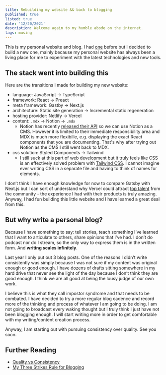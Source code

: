 ```yaml
---
title: Rebuilding my website && back to blogging
published: true
listed: true
date: '12/20/2021'
description: Welcome again to my humble abode on the internet.
tags: musing
---
```


This is my personal website and blog.
I had [one](https://serene-clarke-cb9257.netlify.app/) before but I decided to build a new one,
mainly because my personal website has always been a living place for me to experiment with the latest technologies and new tools.

## The stack went into building this

Here are the transitions I made for building my new website:

- language: JavaScript → TypeScript
- framework: React → Preact
- meta framework: Gastby → Next.js
- architecture: Static site generation → Incremental static regeneration
- hosting provider: Netlify → Vercel
- content: `.mdx` → Notion → `.mdx`
  - Notion has recently [released their API](https://developers.notion.com/docs/getting-started) so we can use Notion as a CMS. However it is limited to their immediate responsibility area and MDX is much more flexibille, e.g. displaying the exact React components that you are documenting. That's why after trying out Notion as the CMS I still went back to MDX.
- css solution: Styled Components → Tailwind
  - I still suck at this part of web development but it truly feels like CSS is an effectively solved problem with [Tailwind CSS](https://tailwindcss.com/). I cannot imagine ever writing CSS in a separate file and having to think of names for elements.

I don’t think I have enough knowledge for now to compare Gatsby with Next.js but I can sort of understand why Vercel could attract [top talent](https://twitter.com/sebmarkbage/status/1470761450541142023) from the community - the experience I had with their products is truly amazing. Anyway, I had fun building this little website and I have learned a great deal from this.

## But why write a personal blog?


Because I have something to say: tell stories, teach something I’ve learned that I want to articulate to others, share opinions that I've had. I don’t do podcast nor do I stream, so the only way to express them is in the written form. And **writing scales infinitely**.

Last year I only put out 3 blog posts. One of the reasons I didn’t write consistently was simply because I was not sure if my content was original enough or good enough. I have dozens of drafts sitting somewhere in my hard drive that never see the light of the day because I don’t think they are good enough. I think we are all good at being the lousy judge of our own work.

I believe this is what they call impostor syndrome and that needs to be combated. I have decided to try a more regular blog cadence and record more of the thinking and process of whatever I am going to be doing. I am not going to broadcast every waking thought but I truly think I just have not been blogging enough. I will start writing more in order to get comfortable with my writing/content creation process.

Anyway, I am starting out with pursuing consistency over quality. See you soon.


## Further Reading
- [Quality vs Consistency](https://www.listennotes.com/podcasts/the-swyx-mixtape/quality-vs-consistency-QDP6mN_Ky20/)
- [My Three Strikes Rule for Blogging](https://www.swyx.io/three-strikes/)